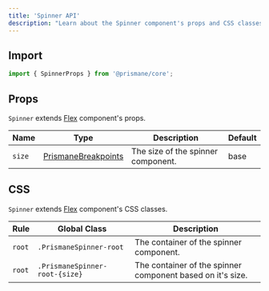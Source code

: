 ---
title: 'Spinner API'
description: "Learn about the Spinner component's props and CSS classes."
---

## Import

```js
import { SpinnerProps } from '@prismane/core';
```

## Props

`Spinner` extends [Flex](/docs/components-api/flex-api) component's props.

| Name   | Type                                                                          | Description                        | Default |
| ------ | ----------------------------------------------------------------------------- | ---------------------------------- | ------- |
| `size` | [PrismaneBreakpoints](/docs/getting-started/globals#prismanebreakpoints-type) | The size of the spinner component. | base    |

## CSS

`Spinner` extends [Flex](/docs/components-api/flex-api) component's CSS classes.

| Rule   | Global Class                   | Description                                                |
| ------ | ------------------------------ | ---------------------------------------------------------- |
| `root` | `.PrismaneSpinner-root`        | The container of the spinner component.                    |
| `root` | `.PrismaneSpinner-root-{size}` | The container of the spinner component based on it's size. |
